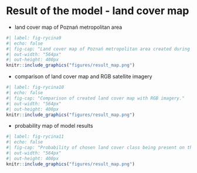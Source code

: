 # Result of the model - land cover map {#sec-results-map}

-   land cover map of Poznań metropolitan area

```r
#| label: fig-rycina9
#| echo: false
#| fig-cap: "Land cover map of Poznań metropolitan area created during this study."
#| out-width: "564px"
#| out-height: 400px
knitr::include_graphics("figures/result_map.png")
```

-   comparison of land cover map and RGB satellite imagery

```r
#| label: fig-rycina10
#| echo: false
#| fig-cap: "Comparison of created land cover map with RGB imagery."
#| out-width: "564px"
#| out-height: 400px
knitr::include_graphics("figures/result_map.png")
```

-   probability map of model results

```r
#| label: fig-rycina11
#| echo: false
#| fig-cap: "Probability of chosen land cover class being present on the ground. This can be treated as confidence of model on its results."
#| out-width: "564px"
#| out-height: 400px
knitr::include_graphics("figures/result_map.png")
```

